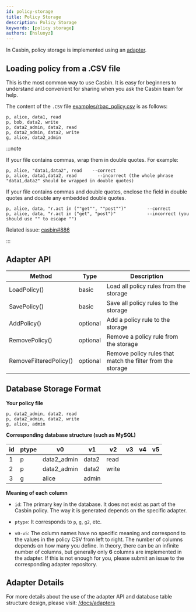 ```yaml
---
id: policy-storage
title: Policy Storage
description: Policy Storage
keywords: [policy storage]
authors: [hsluoyz]
---
```


In Casbin, policy storage is implemented using an [adapter](/docs/adapters).

## Loading policy from a .CSV file

This is the most common way to use Casbin. It is easy for beginners to understand and convenient for sharing when you ask the Casbin team for help.

The content of the `.CSV` file [examples/rbac_policy.csv](https://github.com/casbin/casbin/blob/master/examples/rbac_policy.csv) is as follows:

```csv
p, alice, data1, read
p, bob, data2, write
p, data2_admin, data2, read
p, data2_admin, data2, write
g, alice, data2_admin
```

:::note

If your file contains commas, wrap them in double quotes. For example:

```csv
p, alice, "data1,data2", read    --correct
p, alice, data1,data2, read        --incorrect (the whole phrase "data1,data2" should be wrapped in double quotes)
```

If your file contains commas and double quotes, enclose the field in double quotes and double any embedded double quotes.

```csv
p, alice, data, "r.act in (""get"", ""post"")"        --correct
p, alice, data, "r.act in ("get", "post")"            --incorrect (you should use "" to escape "")
```

Related issue: [casbin#886](https://github.com/casbin/casbin/issues/886)

:::

## Adapter API

| Method                 | Type     | Description                                                |
|------------------------|----------|------------------------------------------------------------|
| LoadPolicy()           | basic    | Load all policy rules from the storage                     |
| SavePolicy()           | basic    | Save all policy rules to the storage                       |
| AddPolicy()            | optional | Add a policy rule to the storage                           |
| RemovePolicy()         | optional | Remove a policy rule from the storage                      |
| RemoveFilteredPolicy() | optional | Remove policy rules that match the filter from the storage |

## Database Storage Format

**Your policy file**

```csv
p, data2_admin, data2, read
p, data2_admin, data2, write
g, alice, admin
```

**Corresponding database structure (such as MySQL)**

| id   | ptype | v0          | v1    | v2    | v3   | v4   | v5   |
| ---- | ----- | ----------- | ----- | ----- | ---- | ---- | ---- |
| 1    | p     | data2_admin | data2 | read  |      |      |      |
| 2    | p     | data2_admin | data2 | write |      |      |      |
| 3    | g     | alice       | admin |       |      |      |      |

**Meaning of each column**

- `id`: The primary key in the database. It does not exist as part of the Casbin policy. The way it is generated depends on the specific adapter.

- `ptype`: It corresponds to `p`, `g`, `g2`, etc.
- `v0-v5`: The column names have no specific meaning and correspond to the values in the policy CSV from left to right. The number of columns depends on how many you define. In theory, there can be an infinite number of columns, but generally only **6** columns are implemented in the adapter. If this is not enough for you, please submit an issue to the corresponding adapter repository.

## Adapter Details

For more details about the use of the adapter API and database table structure design, please visit: [/docs/adapters](/docs/adapters)
